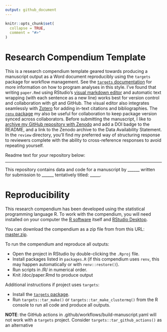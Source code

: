 ```yaml
---
output: github_document
---
```


<!-- README.md is generated from README.Rmd. Please edit that file -->

```r
knitr::opts_chunk$set(
  collapse = TRUE,
  comment = "#>"
)
```

# Research Compendium Template

This is a research compendium template geared towards producing a manuscript output as a Word document reproducibly using the `targets` package for workflow management.
See the [`targets` documentation](https://docs.ropensci.org/targets/) for more information on how to program analyses in this style.
I've found that writing `paper.Rmd` using RStudio's [visual markdown editor](https://rstudio.github.io/visual-markdown-editing/) and automatic text wrapping (with each sentence as a new line) works best for version control and collaboration with git and GitHub.
The visual editor also integrates seamlessly with [Zotero](https://www.zotero.org/) for adding in-text citations and bibliographies.
The [`renv` package](https://rstudio.github.io/renv/articles/renv.html) my also be useful for collaboration to keep package version synced across collaborators.
Before submitting the manuscript, I like to [archive my GitHub repository with Zenodo](https://guides.github.com/activities/citable-code/) and add a DOI badge to the README, and a link to the Zenodo archive to the Data Availability Statement.
In the `review` directory, you'll find my preferred way of structuring response to reviewers complete with the ability to cross-reference responses to avoid repeating yourself.

Readme text for *your* repository below:

------------------------------------------------------------------------

<!-- badges: start -->

<!-- badges: end -->

This repository contains data and code for a manuscript by \_\_\_\_\_\_ written for submission to \_\_\_\_\_\_ tentatively titled: \_\_\_\_\_.

# Reproducibility

This research compendium has been developed using the statistical programming language R.
To work with the compendium, you will need installed on your computer the [R software](https://cloud.r-project.org/) itself and [RStudio Desktop](https://rstudio.com/products/rstudio/download/).

You can download the compendium as a zip file from from this URL: [master.zip](/archive/master.zip).

To run the compendium and reproduce all outputs:

-   Open the project in RStudio by double-clicking the `.Rproj` file.
-   Install packages listed in `packages.R` (if this compendium uses `renv`, this may happen automatically or with `renv::restore()`).
-   Run scripts in /R/ in numerical order.
-   Knit /doc/paper.Rmd to produce output

Additional instructions if project uses `targets`:

-   Install the [`targets` package](https://docs.ropensci.org/targets/).
-   Run `targets::tar_make()` or `targets::tar_make_clustermq()` from the R console to run all code and produce all outputs.

**NOTE**: the GitHub actions in .github/workflows/build-manuscript.yaml will not work with a `targets` project.
Consider `targets::tar_github_actions()` as an alternative
